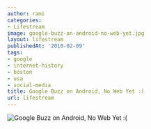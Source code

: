 ```yaml
---
author: rami
categories:
- Lifestream
image: google-buzz-on-android-no-web-yet.jpg
layout: lifestream
publishedAt: '2010-02-09'
tags:
- google
- internet-history
- boston
- usa
- social-media
title: Google Buzz on Android, No Web Yet :(
url: lifestream
---
```


![Google Buzz on Android, No Web Yet :(](/assets/images/content/lifestream/google-buzz-on-android-no-web-yet.jpg)